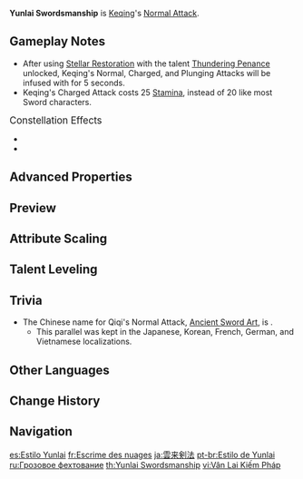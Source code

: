 {{Talent Infobox
|image         = Talent Yunlai Swordsmanship.png
|character     = Keqing
|type          = Normal Attack
|info          = '''Normal Attack'''<br>Performs up to 5 rapid strikes.<br><br>'''Charged Attack'''<br>Consumes a certain amount of Stamina to unleash 2 rapid sword strikes.<br><br>'''Plunging Attack'''<br>Plunges from mid-air to strike the ground below, damaging opponents along the path and dealing [[AoE]] DMG upon impact.
|hit1          = 41.0–86.8%
|hit2          = 41.0–86.8%
|hit3          = 54.4–115.2%
|hit4          = 31.5–66.6%+34.4–72.8%
|hit5          = 67.0–141.8%
|charged       = 76.8–162.5%+86–182%
|chargedStamina= 25
|plunge        = 63.9–135.3%
|plungeLow     = 128–270.5%
|plungeHigh    = 160–338%
|scale_att1    = ATK
}}
'''Yunlai Swordsmanship''' is [[Keqing]]'s [[Normal Attack]].

==Gameplay Notes==
* After using [[Stellar Restoration]] with the talent [[Thundering Penance]] unlocked, Keqing's Normal, Charged, and Plunging Attacks will be infused with {{Electro}} for 5 seconds.
* Keqing's Charged Attack costs 25 [[Stamina]], instead of 20 like most Sword characters.

;<big>Constellation Effects</big>
* {{Talent Note|constellation|2|Keen Extraction}}
* {{Talent Note|constellation|6|Tenacious Star}}

==Advanced Properties==
{{Advanced Properties
|title   = Normal Attack 1-Hit
|gu      = 1U
|icdtag  = Normal Attack
|icdtype = 2.5s/3 Hits
|poise   = 38.7
|impulse = 3

|title2   = Normal Attack 2-Hit
|gu2      = 1U
|icdtag2  = Normal Attack
|icdtype2 = 2.5s/3 Hits
|poise2   = 38.7
|impulse2 = 3

|title3   = Normal Attack 3-Hit
|gu3      = 1U
|icdtag3  = Normal Attack
|icdtype3 = 2.5s/3 Hits
|poise3   = 51.3
|impulse3 = 3

|title4   = Normal Attack 4-Hit A
|gu4      = 1U
|icdtag4  = Normal Attack
|icdtype4 = 2.5s/3 Hits
|poise4   = 31.05
|impulse4 = 2

|title5   = Normal Attack 4-Hit B
|gu5      = 1U
|icdtag5  = Normal Attack
|icdtype5 = 2.5s/3 Hits
|poise5   = 31.05
|impulse5 = 3

|title6   = Normal Attack 5-Hit
|gu6      = 1U
|icdtag6  = Normal Attack
|icdtype6 = 2.5s/3 Hits
|poise6   = 64.8
|impulse6 = 7

|title7   = Charged Attack 1-Hit
|gu7      = 1U
|icdtag7  = Normal Attack
|icdtype7 = 2.5s/3 Hits
|poise7   = 47.3
|impulse7 = 2

|title8   = Charged Attack 2-Hit
|gu8      = 1U
|icdtag8  = Normal Attack
|icdtype8 = 2.5s/3 Hits
|poise8   = 47.3
|impulse8 = 6

|title9   = Plunging Attack Collision
|gu9      = 0U
|icdtag9  = none
|poise9   = 25
|impulse9 = 2

|title10   = Low Plunge
|gu10      = 1U
|icdtag10  = none
|poise10   = 100
|impulse10 = 4
|blunt10   = 1

|title11   = High Plunge
|gu11      = 1U
|icdtag11  = none
|poise11   = 150
|impulse11 = 7
|blunt11   = 1
}}

==Preview==
{{Preview
|file1    = Yunlai Swordsmanship Normal Preview
|caption1 = Normal Attack

|file2    = Yunlai Swordsmanship Charged Preview
|caption2 = Charged Attack

|file3    = Yunlai Swordsmanship Plunging Preview
|caption3 = Plunging Attack
}}
{{clr}}

==Attribute Scaling==
{{Talent Scaling
|talentType=Normal Attack
|levels=11
|order=hit1,hit2,hit3,hit4,hit5,charged_title,charged,stamina,plunge_title,plunge,plungelow,plungehigh
|titles=1-Hit DMG (%),2-Hit DMG (%),3-Hit DMG (%),4-Hit DMG (%),5-Hit DMG (%),Charged Attack,Charged Attack DMG (%),Charged Attack Stamina Cost,Plunging Attack,Plunge DMG (%),Low Plunge DMG (%),High Plunge DMG (%)
|hit1_1=41.02
|hit1_2=44.36
|hit1_3=47.7
|hit1_4=52.47
|hit1_5=55.81
|hit1_6=59.62
|hit1_7=64.87
|hit1_8=70.12
|hit1_9=75.37
|hit1_10=81.09
|hit1_11=86.81
|hit2_1=41.02
|hit2_2=44.36
|hit2_3=47.7
|hit2_4=52.47
|hit2_5=55.81
|hit2_6=59.62
|hit2_7=64.87
|hit2_8=70.12
|hit2_9=75.37
|hit2_10=81.09
|hit2_11=86.81
|hit3_1=54.44
|hit3_2=58.87
|hit3_3=63.3
|hit3_4=69.63
|hit3_5=74.06
|hit3_6=79.13
|hit3_7=86.09
|hit3_8=93.05
|hit3_9=100.01
|hit3_10=107.61
|hit3_11=115.21
|hit4_1=31.48+34.4
|hit4_2=34.04+37.2
|hit4_3=36.6+40
|hit4_4=40.26+44
|hit4_5=42.82+46.8
|hit4_6=45.75+50
|hit4_7=49.78+54.4
|hit4_8=53.8+58.8
|hit4_9=57.83+63.2
|hit4_10=62.22+68
|hit4_11=66.61+72.8
|hit5_1=66.99
|hit5_2=72.45
|hit5_3=77.9
|hit5_4=85.69
|hit5_5=91.14
|hit5_6=97.38
|hit5_7=105.94
|hit5_8=114.51
|hit5_9=123.08
|hit5_10=132.43
|hit5_11=141.78
|charged_1=76.8+86
|charged_2=83.05+93
|charged_3=89.3+100
|charged_4=98.23+110
|charged_5=104.48+117
|charged_6=111.63+125
|charged_7=121.45+136
|charged_8=131.27+147
|charged_9=141.09+158
|charged_10=151.81+170
|charged_11=162.53+182
|stamina=25
|plunge_1=63.93
|plunge_2=69.14
|plunge_3=74.34
|plunge_4=81.77
|plunge_5=86.98
|plunge_6=92.92
|plunge_7=101.1
|plunge_8=109.28
|plunge_9=117.46
|plunge_10=126.38
|plunge_11=135.3
|plungelow_1=127.84
|plungelow_2=138.24
|plungelow_3=148.65
|plungelow_4=163.51
|plungelow_5=173.92
|plungelow_6=185.81
|plungelow_7=202.16
|plungelow_8=218.51
|plungelow_9=234.86
|plungelow_10=252.7
|plungelow_11=270.54
|plungehigh_1=159.68
|plungehigh_2=172.67
|plungehigh_3=185.67
|plungehigh_4=204.24
|plungehigh_5=217.23
|plungehigh_6=232.09
|plungehigh_7=252.51
|plungehigh_8=272.93
|plungehigh_9=293.36
|plungehigh_10=315.64
|plungehigh_11=337.92
}}

==Talent Leveling==
{{Talent Upgrade|Keqing}}

==Trivia==
*The Chinese name for Qiqi's Normal Attack, [[Ancient Sword Art]], is {{Lang|''Ancient Yunlai Swordsmanship''|zh=云来古剑法|zh_rm=Yúnlái Gǔ Jiànfǎ}}.
**This parallel was kept in the Japanese, Korean, French, German, and Vietnamese localizations.

==Other Languages==
{{Other Languages
|en      = Yunlai Swordsmanship
|zhs     = 云来剑法
|zhs_rm  = Yúnlái Jiànfǎ
|zht     = 雲來劍法
|zht_rm  = Yúnlái Jiànfǎ
|zh_tl   = Yunlai Swordsmanship
|ja      = 雲来剣法
|ja_rm   = Unrai Kenpou{{Assumed}}
|ja_tl   = Yunlai Swordsmanship{{Sino|ja}}
|ko      = {{tt|운래|雲来}} {{tt|검법|劍法}}
|ko_rm   = Unrae Geombeop
|ko_tl   = Yunlai Swordsmanship{{Sino|ko}}
|es      = Estilo Yunlai
|es_tl   = Yunlai Style
|fr      = Escrime des nuages
|fr_tl   = Fencing of the Clouds
|ru      = Грозовое фехтование
|ru_tl   = Thunderous Fencing
|th      = Yunlai Swordsmanship
|vi      = {{tt|Vân Lai Kiếm Pháp|云来剑法}}
|vi_tl   = Yunlai Swordsmanship{{Sino|vi}}
|de      = Schwertkunst aus den Wolken
|de_tl   = Sword-Art from the Clouds
|id      = Yunlai Swordsmanship
|pt      = Estilo de Yunlai
|pt_tl   = Style of the Yunlai
|tr      = Yunlai Kılıç Tekniği
|tr_tl   = Yunlai Sword Technique
|it      = Arte della spada Yunlai
|it_tl   = Art of the Sword Yulani
}}

==Change History==
{{Change History|1.0}}

==Navigation==
{{Talent Navbox|Keqing}}

[[es:Estilo Yunlai]]
[[fr:Escrime des nuages]]
[[ja:雲来剣法]]
[[pt-br:Estilo de Yunlai]]
[[ru:Грозовое фехтование]]
[[th:Yunlai Swordsmanship]]
[[vi:Vân Lai Kiếm Pháp]]